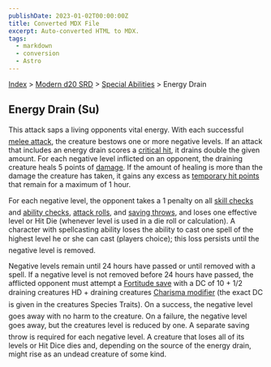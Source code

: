 ```yaml
---
publishDate: 2023-01-02T00:00:00Z
title: Converted MDX File
excerpt: Auto-converted HTML to MDX.
tags:
  - markdown
  - conversion
  - Astro
---
```






[Index](-index) > [Modern d20 SRD](modern-d20-srd-index) > [Special Abilities](modern-d20-srd-special-abilities-index) > Energy Drain




## Energy Drain (Su)


This attack saps a living opponents vital energy. With each successful [melee
    attack](modern-d20-srd-combat-attack-actions), the creature bestows one or more negative levels. If an attack that includes an energy drain scores a [critical
    hit](modern-d20-srd-combat-critical-hits), it drains double the given amount. For each negative level inflicted on an opponent, the draining creature heals 5 points of [damage](modern-d20-srd-combat-damage). If the amount of healing is more than the damage the creature has taken, it gains any excess as [temporary
    hit points](modern-d20-srd-combat-death-dying-healing) that remain for a maximum of 1 hour.


For each negative level, the opponent takes a 1 penalty on all [skill
  checks](modern-d20-srd-skills-skill-basics) and [ability checks](modern-d20-srd-basics-ability-scores), [attack
  rolls](modern-d20-srd-combat-attack-roll), and [saving throws](modern-d20-srd-basics-saving-throws), and loses one effective level or Hit Die (whenever level is used in a die roll or calculation). A character with spellcasting ability loses the ability to cast one spell of the highest level he or she can cast (players choice); this loss persists until the negative level is removed.


Negative levels remain until 24 hours have passed or until removed with a spell. If a negative level is not removed before 24 hours have passed, the afflicted opponent must attempt a [Fortitude
  save](modern-d20-srd-basics-saving-throws) with a DC of 10 + 1/2 draining creatures HD + draining creatures [Charisma
  modifier](modern-d20-srd-basics-ability-scores) (the exact DC is given in the creatures Species Traits). On a success, the negative level goes away with no harm to the creature. On a failure, the negative level goes away, but the creatures level is reduced by one. A separate saving throw is required for each negative level. A creature that loses all of its levels or Hit Dice dies and, depending on the source of the energy drain, might rise as an undead creature of some kind.



